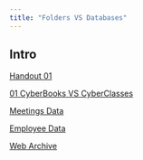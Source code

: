 ```yaml
---
title: "Folders VS Databases"
---
```


## Intro

[Handout 01](01-OsInt-Handout-01.zip)

[01 CyberBooks VS CyberClasses](01-cyberbooks)

[Meetings Data](meetings)

[Employee Data]()

[Web Archive]()
